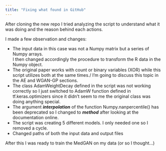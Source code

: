 ```yaml
---
title: "Fixing what found in GitHub"
---
```


After cloning the new repo I tried analyzing the script to understand what it was doing and the reason behind each actions.

I made a few observation and changes:

-   The input data in this case was not a Numpy matrix but a series of Numpy arrays.\
    I then changed accordingly the procedure to transform the R data in the Numpy object.
-   The original paper works with count or binary variables (XOR) while this script utilizes both at the same times./ I'm going to discuss this topic in the AE and WGAN-GP sections.
-   The class AdamWeightDecay defined in the script was not working correctly so I just switched to AdamW function defined in tf.keras.optimizers since it didn't seem to me the original class was doing anything special.
-   The argument ***interpolation*** of the function Numpy.nanpercentile() has been deprecated so I changed to ***method*** after looking at the documentation online.
-   The script was creating 5 different models. I only needed one so I removed a cycle.
-   Changed paths of both the input data and output files

After this I was ready to train the MedGAN on my data (or so I thought...)

